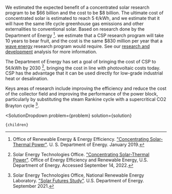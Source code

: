 

We estimated the expected benefit of a concentrated solar research program to be $66 billion and the cost to be $8 billion. The ultimate cost of concentrated solar is estimated to reach 5 ¢/kWh, and we estimate that it will have the same life cycle greenhouse gas emissions and other externalities to conventional solar. Based on research done by the Department of Energy [^"34"]. we estimate that a CSP research program will take 10 years to bear fruit, and the cost is the same $830 million per year that a [wave energy](/energy/energy_production/mhk) research program would require. See our [research and development](/energy/energy_socioeconomics/rd) analysis for more information.

The Department of Energy has set a goal of bringing the cost of CSP to 5¢/kWh by 2030 [^"46"], bringing the cost in line with photovoltaic costs today. CSP has the advantage that it can be used directly for low-grade industrial heat or desalination.

Keys areas of research include improving the efficiency and reduce the cost of the collector field and improving the performance of the power block, particularly by substituting the steam Rankine cycle with a supercritical CO2 Brayton cycle [^"47"].

[^"34"]: Office of Renewable Energy & Energy Efficiency. ["Concentrating Solar-Thermal Power"](https://www.energy.gov/eere/solar/concentrating-solar-thermal-power). U. S. Department of Energy. January 2019.

[^"46"]: Solar Energy Technologies Office. ["Concentrating Solar-Thermal Power"](https://www.energy.gov/eere/solar/concentrating-solar-thermal-power). Office of Energy Efficiency and Renewable Energy, U.S. Department of Energy. Accessed September 14, 2022.

[^"47"]: Solar Energy Technologies Office, National Renewable Energy Laboratory. ["Solar Futures Study"](https://www.energy.gov/eere/solar/solar-futures-study). U.S. Department of Energy. September 2021.

  <SolutionDropdown 
    problem={problem} 
    solution={solution}
  >
    {children}
  </SolutionDropdown>